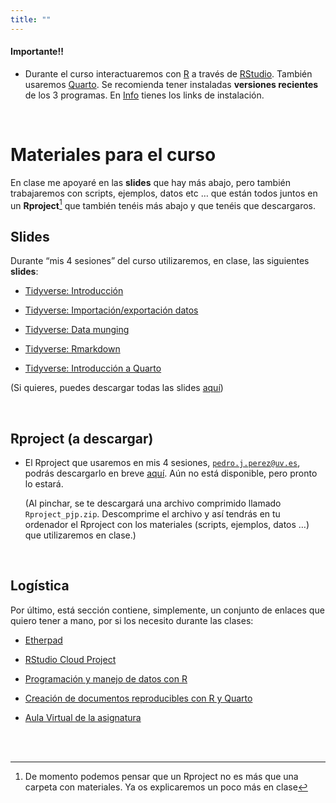 ```yaml
---
title: ""
---
```



::: {.callout-important appearance="default" icon="false"}
#### Importante!!

-   Durante el curso interactuaremos con [R](https://cran.r-project.org/) a través de [RStudio](https://www.rstudio.com/products/rstudio/). También usaremos [Quarto](https://quarto.org/). Se recomienda tener instaladas **versiones recientes** de los 3 programas. En [Info](info.qmd) tienes los links de instalación.
:::

<br>

# Materiales para el curso


En clase me apoyaré en las **slides** que hay más abajo, pero también trabajaremos con scripts, ejemplos, datos etc ... que están todos juntos en un **Rproject**^[De momento podemos pensar que un Rproject no es más que una carpeta con materiales. Ya os explicaremos un poco más en clase] que también tenéis más abajo y que tenéis que descargaros. 

## Slides

Durante "mis 4 sesiones" del curso utilizaremos, en clase, las siguientes **slides**:

- [Tidyverse: Introducción](/slides/slides_01_intro_v3_to-the-tidyverse.html){target="_blank"}

- [Tidyverse: Importación/exportación datos](/slides/slides_04_cargar-datos.html){target="_blank"}

- [Tidyverse: Data munging](/slides/slides_05_data-munging.html){target="_blank"}

- [Tidyverse: Rmarkdown](/slides/slides_07a_rmarkdown.html){target="_blank"}

- [Tidyverse: Introducción a Quarto](/slides/slides_07b_intro-a-Quarto.html){target="_blank"}


(Si quieres, puedes descargar todas las slides [aquí](./slides/slides_all.zip){target="_blank"})

<br>

## Rproject (a descargar)

- El Rproject que usaremos en mis 4 sesiones, [`pedro.j.perez@uv.es`](mailto:pedro.j.perez@uv.es), podrás descargarlo en breve [aquí](./materiales/Rproject_pjp.zip){target="_blank"}. Aún no está disponible, pero pronto lo estará.

    (Al pinchar, se te descargará una archivo comprimido llamado `Rproject_pjp.zip`. Descomprime el archivo y así tendrás en tu ordenador el Rproject con los materiales (scripts, ejemplos, datos ...) que utilizaremos en clase.)


<br>

## Logística

Por último, está sección contiene, simplemente, un conjunto de enlaces que quiero tener a mano, por si los necesito durante las clases:



- [Etherpad](https://etherpad.wikimedia.org/p/curso_intro_DS_UV){target="_blank"}


- [RStudio Cloud Project](https://posit.cloud/content/6039959){target="_blank"}


- [Programación y manejo de datos con R](https://perezp44.github.io/intro-ds-23-24-web/03-materiales.html){target="_blank"}


- [Creación de documentos reproducibles con R y Quarto](https://perezp44.github.io/intro.to.quarto/){target="_blank"}


- [Aula Virtual de la asignatura](https://aulavirtual.uv.es/course/view.php?id=74011){target="_blank"} 

<br><br>

